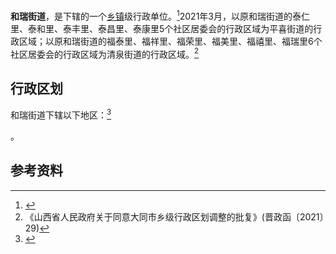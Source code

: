 {{中国乡级行政区|14/02/03/026/000
| 电话区号 = 352
}}

'''和瑞街道'''，是{{PRC admin/fullname|14/02/03/026/000|3}}下辖的一个[[乡镇|乡镇]]级行政单位。<ref>{{PRC admin/ref sgc|{{PRC admin/parent|14/02/03/026/000}}}}</ref>2021年3月，以原和瑞街道的泰仁里、泰和里、泰丰里、泰昌里、泰康里5个社区居委会的行政区域为平喜街道的行政区域；以原和瑞街道的福泰里、福祥里、福荣里、福美里、福禧里、福瑞里6个社区居委会的行政区域为清泉街道的行政区域。<ref>《山西省人民政府关于同意大同市乡级行政区划调整的批复》(晋政函〔2021〕29)</ref>

== 行政区划 ==

和瑞街道下辖以下地区：<ref>{{PRC admin/ref sgc|14/02/03/026/000}}</ref>

{{PRC admin/children|14/02/03/026/000}}。

== 参考资料 ==

{{reflist}}

{{PRC admin/navcat|14/02/03/026/000}}